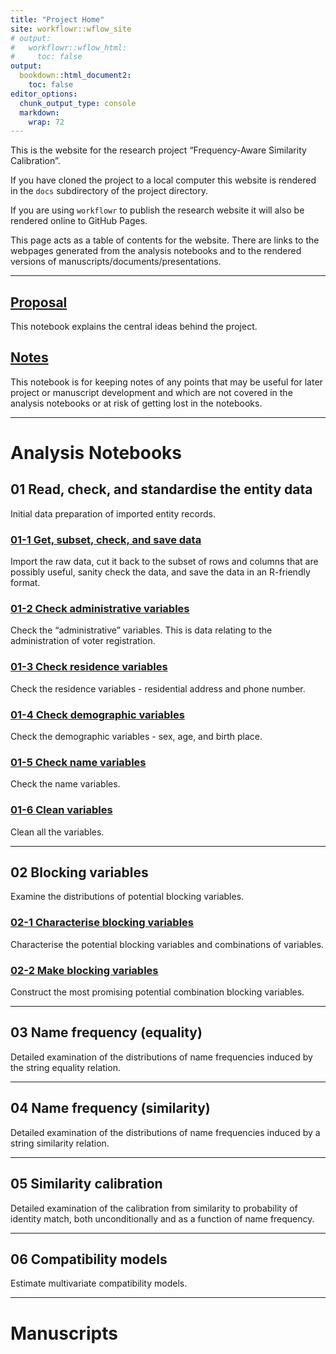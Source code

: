 ```yaml
---
title: "Project Home"
site: workflowr::wflow_site
# output:
#   workflowr::wflow_html:
#     toc: false
output:
  bookdown::html_document2:
    toc: false
editor_options:
  chunk_output_type: console
  markdown: 
    wrap: 72
---
```


This is the website for the research project "Frequency-Aware Similarity
Calibration".

If you have cloned the project to a local computer this website is
rendered in the `docs` subdirectory of the project directory.

If you are using `workflowr` to publish the research website it will
also be rendered online to GitHub Pages.

This page acts as a table of contents for the website. There are links
to the webpages generated from the analysis notebooks and to the
rendered versions of manuscripts/documents/presentations.

------------------------------------------------------------------------

## [Proposal](proposal.html) {.unnumbered}

This notebook explains the central ideas behind the project.

## [Notes](notes.html) {.unnumbered}

This notebook is for keeping notes of any points that may be useful for
later project or manuscript development and which are not covered in the
analysis notebooks or at risk of getting lost in the notebooks.

------------------------------------------------------------------------

# Analysis Notebooks {.unnumbered}

## 01 Read, check, and standardise the entity data {.unnumbered}

Initial data preparation of imported entity records.

### [01-1 Get, subset, check, and save data](01-1_get_data.html) {.unnumbered}

Import the raw data, cut it back to the subset of rows and columns that
are possibly useful, sanity check the data, and save the data in an
R-friendly format.

### [01-2 Check administrative variables](01-2_check_admin.html) {.unnumbered}

Check the "administrative" variables. This is data relating to the
administration of voter registration.

### [01-3 Check residence variables](01-3_check_resid.html) {.unnumbered}

Check the residence variables - residential address and phone number.

### [01-4 Check demographic variables](01-4_check_demog.html) {.unnumbered}

Check the demographic variables - sex, age, and birth place.

### [01-5 Check name variables](01-5_check_name.html) {.unnumbered}

Check the name variables.

### [01-6 Clean variables](01-6_clean_vars.html) {.unnumbered}

Clean all the variables.

------------------------------------------------------------------------

## 02 Blocking variables {.unnumbered}

Examine the distributions of potential blocking variables.

### [02-1 Characterise blocking variables](02-1_char_block_vars.html) {.unnumbered}

Characterise the potential blocking variables and combinations of variables.

### [02-2 Make blocking variables](02-2_mk_block_vars.html) {.unnumbered}

Construct the most promising potential combination blocking variables.

------------------------------------------------------------------------

## 03 Name frequency (equality) {.unnumbered}

Detailed examination of the distributions of name frequencies induced by
the string equality relation.

------------------------------------------------------------------------

## 04 Name frequency (similarity) {.unnumbered}

Detailed examination of the distributions of name frequencies induced by
a string similarity relation.

------------------------------------------------------------------------

## 05 Similarity calibration {.unnumbered}

Detailed examination of the calibration from similarity to probability
of identity match, both unconditionally and as a function of name
frequency.

------------------------------------------------------------------------

## 06 Compatibility models {.unnumbered}

Estimate multivariate compatibility models.

------------------------------------------------------------------------

# Manuscripts {.unnumbered}
